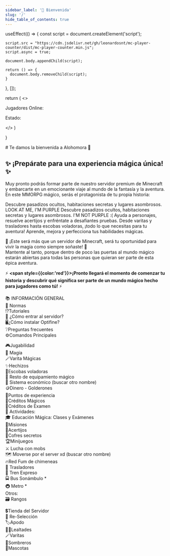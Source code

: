 ```yaml
---
sidebar_label: '👋 Bienvenida'
slug: '/'
hide_table_of_contents: true
---
```


  useEffect(() => {
    const script = document.createElement('script');
  
    script.src = "https://cdn.jsdelivr.net/gh/leonardosnt/mc-player-counter/dist/mc-player-counter.min.js";
    script.async = true;
  
    document.body.appendChild(script);
  
    return () => {
      document.body.removeChild(script);
    }
  }, []);

  return (
    <>
      <p>Jugadores Online: <b><span data-playercounter-ip="mc.alohomora.es" data-playercounter-format="{online}/{max}" /></b></p>
      <p>Estado: <b><span data-playercounter-ip="mc.alohomora.es" data-playercounter-status /></b></p>
    </>
  )

}


<span className="goldTitle">
# Te damos la bienvenida a Alohomora 👋
</span>

<ServerData />

## ✨ ¡Prepárate para una experiencia mágica única! ✨ 

Muy pronto podrás formar parte de nuestro servidor premium de Minecraft y embarcarte en un emocionante viaje al mundo de la fantasía y la aventura. En este MMORPG mágico, serás el protagonista de tu propia historia:

<Admonition className="purple" type="tip" icon="🗺️" title="Explora un vasto mundo lleno de secretos">
  Descubre pasadizos ocultos, habitaciones secretas y lugares asombrosos. LOOK AT ME, I'M PURPLE
</Admonition>

<Admonition type="tip" icon="🗺️" title="Explora un vasto mundo lleno de secretos">
  Descubre pasadizos ocultos, habitaciones secretas y lugares asombrosos. I'M NOT PURPLE :(
</Admonition>

<Admonition type="warning" icon="🎯" title="Completa misiones únicas">
  Ayuda a personajes, resuelve acertijos y enfréntate a desafiantes pruebas.
</Admonition>

<Admonition type="info" icon="🧙‍♂️" title="Equipo mágico y transporte encantado">
  Desde varitas y trasladores hasta escobas voladoras, ¡todo lo que necesitas para tu aventura!
</Admonition>

<Admonition type="danger" icon="🔮" title="Domina poderosos hechizos">
  Aprende, mejora y perfecciona tus habilidades mágicas.
</Admonition>


🌟 ¡Este será más que un servidor de Minecraft, será tu oportunidad para vivir la magia como siempre soñaste! 🌟  
Mantente al tanto, porque dentro de poco las puertas al mundo mágico estarán abiertas para todas las personas que quieran ser parte de esta épica aventura.  

⚡ **<span style={{color:'red'}}>¡Pronto llegará el momento de comenzar tu</span> historia y descubrir qué significa ser parte de un mundo mágico hecho para jugadores como tú!** ⚡ 

📚 INFORMACIÓN GENERAL\
📜 Normas\
⁉️Tutoriales\
🏰 ¿Cómo entrar al servidor?\
🖥️¿Cómo instalar Optifine?\
❔Preguntas frecuentes\
⚙️Comandos Principales

🎮Jugabilidad\
🔮 Magia\
🪄Varita Mágicas\
✨Hechizos\
🧹Escobas voladoras\
🎒 Resto de equipamiento mágico\
🏦 Sistema económico (buscar otro nombre)\
🪙Dinero - Golderones\
🧪Puntos de experiencia\
📘Créditos Mágicos\
📜Créditos de Examen\
🤹 Actividades:\
🎓 Educación Mágica: Clases y Exámenes\
🎯Misiones\
📑Acertijos\
🎁Cofres secretos\
🏆Minijuegos\
⚔️ Lucha con mobs\
🗺️ Moverse por el server xd (buscar otro nombre)\
🔥Red Fum de chimeneas\
🥾 Trasladores\
🚂 Tren Expreso\
🚍 Bus Sonámbulo *\
🚇 Metro *\
Otros:\
🗃️ Rangos

💲Tienda del Servidor\
🔁 Re-Selección\
🏷️Apodo\
 🧙‍♂️Lealtades\
🪄Varitas\
🎩Sombreros\
🦉Mascotas 


